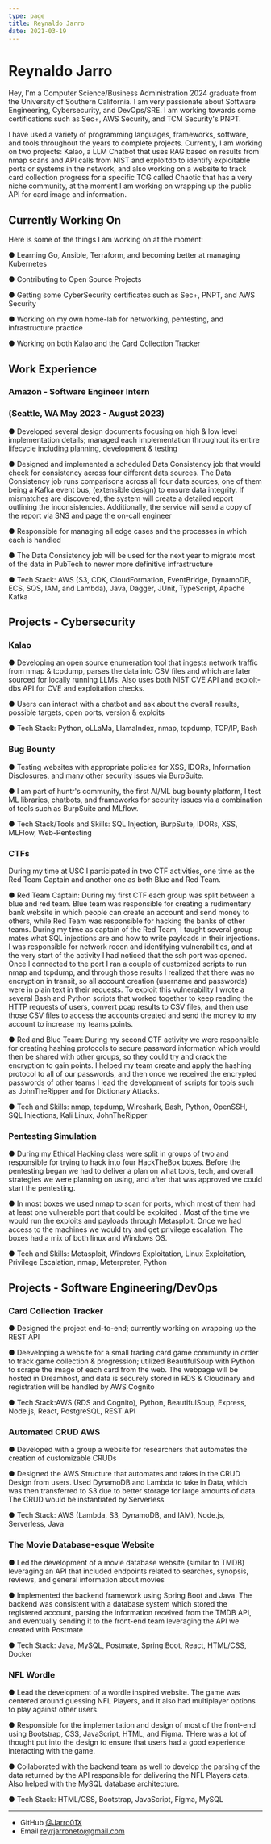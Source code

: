 ```yaml
---
type: page
title: Reynaldo Jarro
date: 2021-03-19
---
```


# Reynaldo Jarro

Hey, I'm a Computer Science/Business Administration 2024 graduate from the University of Southern California. I am very passionate about Software Engineering, Cybersecurity, and DevOps/SRE. I am working towards some certifications such as Sec+, AWS Security, and TCM Security's PNPT.

I have used a variety of programming languages, frameworks, software, and tools throughout the years to complete projects. Currently, I am working on two projects: Kalao, a LLM Chatbot that uses RAG
based on results from nmap scans and API calls from NIST and exploitdb to identify exploitable ports or systems in the network, and also working on a website to track card collection progress
for a specific TCG called Chaotic that has a very niche community, at the moment I am working on wrapping up the public API for card image and information.

## Currently Working On

Here is some of the things I am working on at the moment:

● Learning Go, Ansible, Terraform, and becoming better at  managing Kubernetes

● Contributing to Open Source Projects

● Getting some CyberSecurity certificates such as Sec+, PNPT, and AWS Security

● Working on my own home-lab for networking, pentesting, and infrastructure practice

● Working on both Kalao and the Card Collection Tracker

## Work Experience

### Amazon - Software Engineer Intern
### (Seattle, WA May 2023 - August 2023)
● Developed several design documents focusing on high & low level implementation details; managed each implementation
throughout its entire lifecycle including planning, development & testing

● Designed and implemented a scheduled Data Consistency job that would check for consistency across four different data
sources. The Data Consistency job runs comparisons across all four data sources, one of them being a Kafka event bus,
(extensible design) to ensure data integrity. If mismatches are discovered, the system will create a detailed report outlining the
inconsistencies. Additionally, the service will send a copy of the report via SNS and page the on-call engineer

● Responsible for managing all edge cases and the processes in which each is handled

● The Data Consistency job will be used for the next year to migrate most of the data in PubTech to newer more definitive
infrastructure

● Tech Stack: AWS (S3, CDK, CloudFormation, EventBridge, DynamoDB, ECS, SQS, IAM, and Lambda), Java, Dagger, JUnit, TypeScript, Apache Kafka

## Projects - Cybersecurity

### Kalao
● Developing an open source enumeration tool that ingests network traffic from nmap & tcpdump,  parses the data  into CSV files
and which are later sourced  for locally running LLMs. Also uses both NIST CVE API and exploit-dbs API for CVE and exploitation
checks.

● Users can interact with a chatbot and ask about the overall results, possible targets, open ports, version & exploits

● Tech Stack: Python, oLLaMa, LlamaIndex, nmap, tcpdump, TCP/IP, Bash

### Bug Bounty
● Testing websites with appropriate policies for XSS, IDORs, Information Disclosures, and many other security issues via BurpSuite.

● I am part of huntr's community, the first AI/ML bug bounty platform, I test ML libraries, chatbots, and frameworks for security issues via a combination of tools such as BurpSuite and MLflow.

● Tech Stack/Tools and Skills: SQL Injection, BurpSuite, IDORs, XSS, MLFlow, Web-Pentesting

### CTFs
During my time at USC I participated in two CTF activities, one time as the Red Team Captain and another one as both Blue and Red Team.

● Red Team Captain: During my first CTF each group was split between a blue and red team. Blue team was responsible for creating a rudimentary bank website in which people can create
an account and send money to others, while Red Team was responsible for hacking the banks of other teams. During my time as captain of the Red Team, I taught several group mates what SQL injections are
and how to write payloads in their injections. I was responsible for network recon and identifying vulnerabilities, and at the very start of the activity I had noticed that the ssh port was opened.
Once I connected to the port I ran a couple of customized scripts to run nmap and tcpdump, and through those results I realized that there was no encryption in transit, so all account creation (username and passwords) were
in plain text in their requests. To exploit this vulnerability I wrote a several Bash and Python scripts that worked together to keep reading the HTTP requests of users, convert pcap results to CSV files, and then use
those CSV files to access the accounts created and send the money to my account to increase my teams points.

● Red and Blue Team: During my second CTF activity we were responsible for creating hashing protocols to secure password information which would then be shared with other groups, so they could try and
crack the encryption to gain points. I helped my team create and apply the hashing protocol to all of our passwords, and then once we received the encrypted passwords of other teams I lead the development of
scripts for tools such as JohnTheRipper and for Dictionary Attacks.

● Tech and Skills: nmap, tcpdump, Wireshark, Bash, Python, OpenSSH, SQL Injections, Kali Linux, JohnTheRipper

### Pentesting Simulation
● During my Ethical Hacking class were split in groups of two and responsible for trying to hack into four HackTheBox boxes.
Before the pentesting began we had to deliver a plan on what tools, tech, and overall strategies we were planning on using, and after
that was approved we could start the pentesting.

● In most boxes we used nmap to scan for ports, which most of them had at least one vulnerable port that could be exploited
. Most of the time we would run the exploits and payloads through Metasploit. Once we had access to the machines we would try
and get privilege escalation. The boxes had a mix of both linux and Windows OS.

● Tech and Skills: Metasploit, Windows Exploitation, Linux Exploitation, Privilege Escalation, nmap, Meterpreter, Python

## Projects - Software Engineering/DevOps

### Card Collection Tracker
● Designed the project end-to-end; currently working on wrapping up the REST API

● Deeveloping a website for a small trading card game community in order to track game
collection & progression; utilized BeautifulSoup with Python to scrape the image of each
card from the web. The webpage will be hosted in Dreamhost, and data is securely stored in RDS
& Cloudinary and registration will be handled by AWS Cognito

● Tech Stack:AWS (RDS and Cognito), Python, BeautifulSoup, Express, Node.js, React, PostgreSQL, REST API

### Automated CRUD AWS
● Developed with a group a website for researchers that automates the creation of customizable CRUDs

● Designed the AWS Structure that automates and takes in the CRUD Design from users. Used DynamoDB and Lambda to take in
Data, which was then transferred to S3 due to better storage for large amounts of data. The CRUD would be instantiated by
Serverless

● Tech Stack: AWS (Lambda, S3, DynamoDB, and IAM), Node.js, Serverless, Java

### The Movie Database-esque Website
● Led the development of a movie database website (similar to TMDB) leveraging an API that included endpoints related to
searches, synopsis, reviews, and general information about movies

● Implemented the backend framework using Spring Boot and Java. The backend was consistent with a database system which
stored the registered account, parsing the information received from the TMDB API, and eventually sending it to the front-end
team leveraging the API we created with Postmate

● Tech Stack: Java, MySQL, Postmate, Spring Boot, React, HTML/CSS, Docker

### NFL Wordle
● Lead the development of a wordle inspired website. The game was centered around guessing NFL Players,
and it also had multiplayer options to play against other users.

● Responsible for the implementation and design of most of the front-end using Bootstrap, CSS, JavaScript, HTML,
and Figma. THere was a lot of thought put into the design to ensure that users had a good experience interacting
with the game.

● Collaborated with the backend team as well to develop the parsing of the data returned by the
API responsible for delivering the NFL Players data. Also helped with the MySQL database architecture.

● Tech Stack: HTML/CSS, Bootstrap, JavaScript, Figma, MySQL


---

- GitHub [@Jarro01X](https://github.com/Jarro01X)
- Email reyrjarroneto@gmail.com

